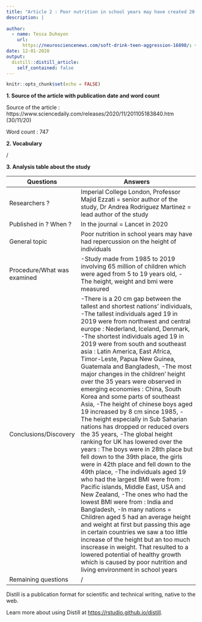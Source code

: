 ```yaml
---
title: "Article 2 : Poor nutrition in school years may have created 20 cm height gap across nations"
description: |
  
author:
  - name: Tessa Duhayon
    url:
      https://neurosciencenews.com/soft-drink-teen-aggression-16898/: {}
date: 12-01-2020
output:
  distill::distill_article:
    self_contained: false
---
```


```r
knitr::opts_chunk$set(echo = FALSE)
```

**1. Source of the article with publication date and word count**

Source of the article : https://www.sciencedaily.com/releases/2020/11/201105183840.htm (30/11/20)

Word count : 747

**2. Vocabulary**

/

**3. Analysis table about the study**


| Questions                    | Answers                                                                                                                                                                                                                                                                                                                                                                                                                                                                                                                                                                                                                                                                                                                                                                                                                                                                                                                                                                                                                                                                                                                                                                                                                                                                                                                                                                                                       |
| ---------------------------- | ------------------------------------------------------------------------------------------------------------------------------------------------------------------------------------------------------------------------------------------------------------------------------------------------------------------------------------------------------------------------------------------------------------------------------------------------------------------------------------------------------------------------------------------------------------------------------------------------------------------------------------------------------------------------------------------------------------------------------------------------------------------------------------------------------------------------------------------------------------------------------------------------------------------------------------------------------------------------------------------------------------------------------------------------------------------------------------------------------------------------------------------------------------------------------------------------------------------------------------------------------------------------------------------------------------------------------------------------------------------------------------------------------------- |
| Researchers ?                | Imperial College London, Professor Majid Ezzati = senior author of the study, Dr Andrea Rodriguez Martinez = lead author of the study                                                                                                                                                                                                                                                                                                                                                                                                                                                                                                                                                                                                                                                                                                                                                                                                                                                                                                                                                                                                                                                                                                                                                                                                                                                                         |
| Published in ? When ?        | In the journal = Lancet in 2020                                                                                                                                                                                                                                                                                                                                                                                                                                                                                                                                                                                                                                                                                                                                                                                                                                                                                                                                                                                                                                                                                                                                                                                                                                                                                                                                                                               |
| General topic                | Poor nutrition in school years may have had repercussion on the height of individuals                                                                                                                                                                                                                                                                                                                                                                                                                                                                                                                                                                                                                                                                                                                                                                                                                                                                                                                                                                                                                                                                                                                                                                                                                                                                                                                         |
| Procedure/What was examined  | -Study made from 1985 to 2019 involving 65 million of children which were aged from 5 to 19 years old, -The height, weight and bmi were measured                                                                                                                                                                                                                                                                                                                                                                                                                                                                                                                                                                                                                                                                                                                                                                                                                                                                                                                                                                                                                                                                                                                                                                                                                                                              |
| Conclusions/Discovery        | -There is a 20 cm gap between the tallest and shortest nations' individuals, -The tallest individuals aged 19 in 2019 were from northwest and central europe : Nederland, Iceland, Denmark, -The shortest individuals aged 19 in 2019 were from south and southeast asia : Latin America, East Africa, Timor-Leste, Papua New Guinea, Guatemala and Bangladesh, -The most major changes in the children' height over the 35 years were observed in emerging economies : China, South Korea and some parts of southeast Asia, -The height of chinese boys aged 19 increased by 8 cm since 1985, -The height especially  in Sub Saharian nations has dropped or reduced overs the 35 years, -The global height ranking for UK has lowered over the years : The boys were in 28th place but fell down to the 39th place, the girls were in 42th place and fell down to the 49th place, -The individuals aged 19 who had the largest BMI were from : Pacific islands, Middle East, USA and New Zealand, -The ones who had the lowest BMI were from : India and Bangladesh, -In many nations = Children aged 5 had an average height and weight at first but passing this age in certain countries we saw a too little increase of the height but an too much inscrease in weight. That resulted to a lowered potential of healthy growth which is caused by poor nutrition and living environment in school years |
| Remaining questions          | /                                                                                                                                                                                                                                                                                                                                                                                                                                                                                                                                                                                                                                                                                                                                                                                                                                                                                                                                                                                                                                                                                                                                                                                                                                                                                                                                                                                                             |


Distill is a publication format for scientific and technical writing, native to the web.

Learn more about using Distill at <https://rstudio.github.io/distill>.


